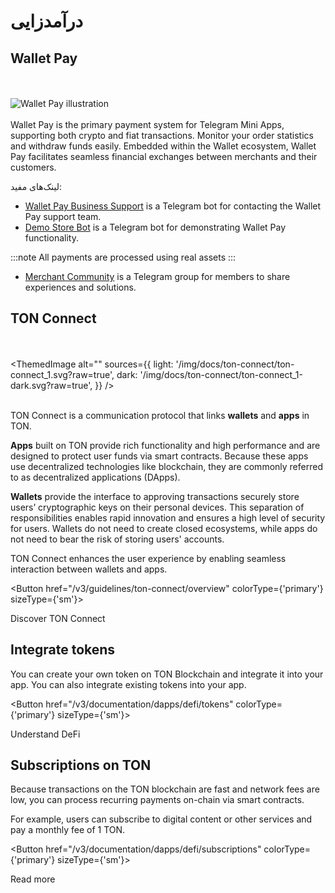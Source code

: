 

# درآمدزایی

## Wallet Pay

<br></br>
<img src="https://storage.googleapis.com/ton-strapi/reason_Card5_19eeac1401/reason_Card5_19eeac1401.png" alt="Wallet Pay illustration"/>
<br></br>
Wallet Pay is the primary payment system for Telegram Mini Apps, supporting both crypto and fiat transactions. Monitor your order statistics and withdraw funds easily.
Embedded within the Wallet ecosystem, Wallet Pay facilitates seamless financial exchanges between merchants and their customers.

لینک‌های مفید:

- [Wallet Pay Business Support](https://t.me/WalletPay_supportbot) is a Telegram bot for contacting the Wallet Pay support team.
- [Demo Store Bot](https://t.me/PineAppleDemoWPStoreBot) is a Telegram bot for demonstrating Wallet Pay functionality.

:::note
All payments are processed using real assets
:::

- [Merchant Community](https://t.me/+6TReWBEyZxI5Njli) is a Telegram group for members to share experiences and solutions.

## TON Connect

<br></br>
<ThemedImage
  alt=""
  sources={{
    light: '/img/docs/ton-connect/ton-connect_1.svg?raw=true',
    dark: '/img/docs/ton-connect/ton-connect_1-dark.svg?raw=true',
  }}
/>
<br></br>

TON Connect is a communication protocol that links **wallets** and **apps** in TON.

**Apps** built on TON provide rich functionality and high performance and are designed to protect user funds via smart contracts. Because these apps use decentralized technologies like blockchain, they are commonly referred to as decentralized applications (DApps).

**Wallets** provide the interface to approving transactions securely store users’ cryptographic keys on their personal devices. This separation of responsibilities enables rapid innovation and ensures a high level of security for users. Wallets do not need to create closed ecosystems, while apps do not need to bear the risk of storing users' accounts.

TON Connect enhances the user experience by enabling seamless interaction between wallets and apps.

<Button href="/v3/guidelines/ton-connect/overview" colorType={'primary'} sizeType={'sm'}>

Discover TON Connect

</Button>

## Integrate tokens

You can create your own token on TON Blockchain and integrate it into your app. You can also integrate existing tokens into your app.

<Button href="/v3/documentation/dapps/defi/tokens" colorType={'primary'} sizeType={'sm'}>

Understand DeFi

</Button>

## Subscriptions on TON

Because transactions on the TON blockchain are fast and network fees are low, you can process recurring payments on-chain via smart contracts.

For example, users can subscribe to digital content or other services and pay a monthly fee of 1 TON.

<Button href="/v3/documentation/dapps/defi/subscriptions" colorType={'primary'} sizeType={'sm'}>

Read more

</Button>

<Feedback />

